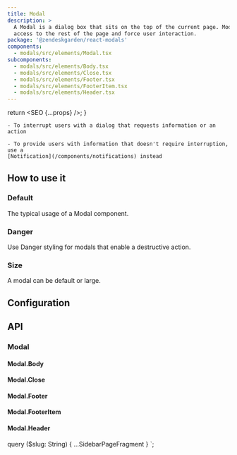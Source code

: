 ```yaml
---
title: Modal
description: >
  A Modal is a dialog box that sits on the top of the current page. Modals block
  access to the rest of the page and force user interaction.
package: '@zendeskgarden/react-modals'
components:
  - modals/src/elements/Modal.tsx
subcomponents:
  - modals/src/elements/Body.tsx
  - modals/src/elements/Close.tsx
  - modals/src/elements/Footer.tsx
  - modals/src/elements/FooterItem.tsx
  - modals/src/elements/Header.tsx
---
```



  return <SEO {...props} />;
}

<Usage>
  <Use>

    - To interrupt users with a dialog that requests information or an action

  </Use>
  <Misuse>

    - To provide users with information that doesn't require interruption, use a
    [Notification](/components/notifications) instead

  </Misuse>
</Usage>

## How to use it

### Default

The typical usage of a Modal component.


<CodeExample code={DefaultCode}>
  <Default />
</CodeExample>

### Danger

Use Danger styling for modals that enable a destructive action.


<CodeExample code={DangerCode}>
  <Danger />
</CodeExample>

### Size

A modal can be default or large.


<CodeExample code={SizeCode}>
  <Size />
</CodeExample>

## Configuration

<Configuration reactPackage={props.data.mdx.package} components={props.data.mdx.components} />

## API

### Modal

<Component components={props.data.mdx.components} componentName="modal" />

<PropSheet components={props.data.mdx.components} componentName="modal" />

#### Modal.Body

<Component components={props.data.mdx.subcomponents} componentName="modal.body" />

<PropSheet components={props.data.mdx.subcomponents} componentName="modal.body" />

#### Modal.Close

<Component components={props.data.mdx.subcomponents} componentName="modal.close" />

<PropSheet components={props.data.mdx.subcomponents} componentName="modal.close" />

#### Modal.Footer

<Component components={props.data.mdx.subcomponents} componentName="modal.footer" />

<PropSheet components={props.data.mdx.subcomponents} componentName="modal.footer" />

#### Modal.FooterItem

<Component components={props.data.mdx.subcomponents} componentName="modal.footerItem" />

<PropSheet components={props.data.mdx.subcomponents} componentName="modal.footerItem" />

#### Modal.Header

<Component components={props.data.mdx.subcomponents} componentName="modal.header" />

<PropSheet components={props.data.mdx.subcomponents} componentName="modal.header" />


  query ($slug: String) {
    ...SidebarPageFragment
  }
`;
